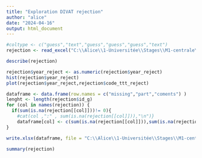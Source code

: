 ---
title: "Exploration DIVAT rejection"
author: "alice"
date: "2024-04-16"
output: html_document
---

```{r}
#coltype <- c("guess","text","guess","guess","guess","text")
rejection <- read_excel("C:\\Alice\\1-Universitée\\Stages\\M1-centrale\\DATAS\\ALICE_DATAS\\ALL_VARIABLES_KiTGENIE2024.xlsx", sheet = "rejection",na = "NA",col_types = "text")
```

```{r}
describe(rejection)
```

```{r}
rejection$year_reject <- as.numeric(rejection$year_reject)
hist(rejection$year_reject)
plot(rejection$year_reject,rejection$code_ttt_reject)
```

```{r}
dataframe <- data.frame(row.names = c("missing","part","coments") )
lenght <- length(rejection$id_g)
for (col in names(rejection)) {
  if(sum(is.na(rejection[[col]]))!= 0){
    #cat(col ,":" , sum(is.na(rejection[[col]])),"\n")}
    dataframe[col] <- c(sum(is.na(rejection[[col]])),sum(is.na(rejection[[col]]))/lenght,"random")}
}
```

```{r}
write.xlsx(dataframe, file = "C:\\Alice\\1-Universitée\\Stages\\M1-centrale\\DATAS\\Describe\\explore\\explore_NA.xlsx",sheetName = "rejection", append = TRUE)
```

```{r}
summary(rejection)
```


